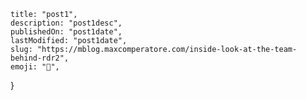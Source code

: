 	title: "post1",
	description: "post1desc",
	publishedOn: "post1date",
	lastModified: "post1date",
	slug: "https://mblog.maxcomperatore.com/inside-look-at-the-team-behind-rdr2",
	emoji: "🐎",
}